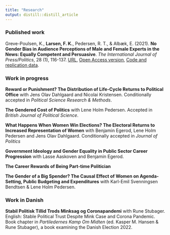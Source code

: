 ```yaml
---
title: "Research"
output: distill::distill_article
---
```



<!--Here you can see my research -- published articles (yeah alright, there is only one for now) as well as stuff I am currently working on.

If you want a copy of one of my working papers please reach out to me at **fkl *[at]* ifs.ku.dk**.-->



### Published work

Greve-Poulsen, K., **Larsen, F. K.**, Pedersen, R. T., & Albæk, E. (2021). **No Gender Bias in Audience Perceptions of Male and Female Experts in the News: Equally Competent and Persuasive**. *The International Journal of Press/Politics*, 28 (1), 116-137. [URL](https://journals.sagepub.com/doi/abs/10.1177/19401612211025499), [Open Access version](https://portal.findresearcher.sdu.dk/en/publications/no-gender-bias-in-audience-perceptions-of-male-and-female-experts), [Code and replication data](https://t.co/VNDcuQ8Lnz).


### Work in progress 

__Reward or Punishment? The Distribution of Life-Cycle Returns to Political Office__ with Jens Olav Dahlgaard and Nicolai Kristensen. Conditionally accepted in *Political Science Research & Methods*.


<!--* We estimate the economic returns to winning office focusing on close winning and losing candidates running for Danish national elections. We devote special attention to 1) effect heterogeneity among candidates with different pre-office income potentials and 2) the timing of returns to office, as some economic consequences of holding office occur immediately when entering office while others occur later in life.-->

<p>

__The Gendered Cost of Politics__ with Lene Holm Pedersen. Accepted in *British Journal of Political Science*.

<!--* We investigate political candidates' preferences for different job attributes of holding office using a conjoint-choice experiment fielded among the political candidates in the Danish municipal election in November 2021.-->

<p>

__What Happens When Women Win Elections? The Electoral Returns to Increased Representation of Women__ with Benjamin Egerod, Lene Holm Pedersen and Jens Olav Dahlgaard. Conditionally accepted in *Journal of Politics*

<!--* We investigate if the election of a woman for office foster female representation in future elections and beyond the candidate herself. We do this by focusing on local elections, where a woman marginally wins a seat over a man competing for the same seat, and estimate what this means to the composition of the future candidate pools and thus how it shapes the supply of political candidates.-->


<p>

__Government Ideology and Gender Equality in Public Sector Career Progression__ with Lasse Aaskoven and Benjamin Egerod.

<!--* Relying on granular data of the universe of Danish civil servants, we estimate how women’s career progression in the Danish bureaucracy depend on the ideology of the government in office.-->


<p> 

__The Career Rewards of Being Part-time Politician__

<!--* I estimate how holding a part-time political office affect income and civil career of Danish local councilors. Concerning the latter, I specifically investigate what being a local councilor do to the councilors labour supply and probability of being promoted in their outside job.-->

<p>

__The Gender of a Big Spender? The Causal Effect of Women on Agenda-Setting, Public Budgeting and Expenditures__ with Karl-Emil Svenningsen Bendtsen & Lene Holm Pedersen.

### Work in Danish

__Stabil Politisk Tillid Trods Minksag og Coronapandemi__ with Rune Stubager. English: Stable Political Trust Despite Mink Case and Corona Pandemic.
Book chapter in _Partiledernes Kamp Om Midten_ (ed. Kasper M. Hansen & Rune Stubager), a book examining the Danish Election 2022.
